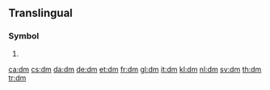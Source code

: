 {{character info/new|㍷}}
{{also|Dm|DM|.dm|d.m.|D.M.}}

==Translingual==
{{wikipedia}}

===Symbol===
{{mul-symbol}}

# {{SI-unit-abb2|deci|meter|metre|[[length]]}}

[[ca:dm]]
[[cs:dm]]
[[da:dm]]
[[de:dm]]
[[et:dm]]
[[fr:dm]]
[[gl:dm]]
[[it:dm]]
[[kl:dm]]
[[nl:dm]]
[[sv:dm]]
[[th:dm]]
[[tr:dm]]